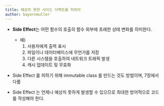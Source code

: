 ```yaml
---
title: 예상치 못한 사이드 이펙트를 피하라
author: bayernmuller
---
```


* **Side Effect**는 어떤 함수의 호출히 함수 외부에 초래한 상태 변화를 의미한다.

    * 예)
        1. 사용자에게 출력 표시
        2. 파일이나 데이터베이스에 무언가를 저장
        3. 다른 시스템을 호출하여 네트워크 트래픽 발생
        4. 캐시 업데이트 및 무효화

* Side Effect 를 피하기 위해 immutable class 를 만드는 것도 방법이며, 7장에서 다룸
* Side Effect 는 언제나 예상치 못하게 발생할 수 있으므로 최대한 방어적으로 코드를 작성해야 한다.
